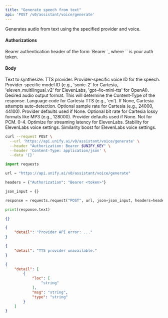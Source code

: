 ```yaml
---
title: "Generate speech from text"
api: 'POST /v0/assistant/voice/generate'
---
```

Generates audio from text using the specified provider and voice.

#### Authorizations

<ParamField header="Authorization" type="string" required="true">
  Bearer authentication header of the form `Bearer <token>`, where `<token>` is your auth token.
</ParamField>

#### Body

<ParamField body="text" type="string" required="true">
Text to synthesize.
</ParamField>

<ParamField body="provider" type="string" required="true">
TTS provider.
</ParamField>

<ParamField body="voice_id" type="string" required="true">
Provider-specific voice ID for the speech.
</ParamField>

<ParamField body="model_id" type="string | null" >
Provider-specific model ID (e.g., 'sonic-2' for Cartesia, 'eleven_multilingual_v2' for ElevenLabs, 'gpt-4o-mini-tts' for OpenAI).
</ParamField>

<ParamField body="output_format" type="string"  default="mp3">
Desired audio output format. This will determine the Content-Type of the response.
</ParamField>

<ParamField body="cartesia_language" type="string | null"  default="en">
Language code for Cartesia TTS (e.g., 'en'). If None, Cartesia attempts auto-detection.
</ParamField>

<ParamField body="cartesia_sample_rate" type="integer | null" >
Optional sample rate for Cartesia (e.g., 24000, 44100). Provider defaults used if None.
</ParamField>

<ParamField body="cartesia_bit_rate" type="integer | null" >
Optional bit rate for Cartesia lossy formats like MP3 (e.g., 128000). Provider defaults used if None. Not for PCM.
</ParamField>

<ParamField body="elevenlabs_optimize_streaming_latency" type="integer | null" >
0-4. Optimize for streaming latency for ElevenLabs.
</ParamField>

<ParamField body="elevenlabs_voice_settings_stability" type="number | null" >
Stability for ElevenLabs voice settings.
</ParamField>

<ParamField body="elevenlabs_voice_settings_similarity_boost" type="number | null" >
Similarity boost for ElevenLabs voice settings.
</ParamField>

<RequestExample>

```bash cURL
curl --request POST \
  --url 'https://api.unify.ai/v0/assistant/voice/generate' \
  --header "Authorization: Bearer $UNIFY_KEY" \
  --header 'Content-Type: application/json' \
  --data '{}'
```

```python Python
import requests

url = "https://api.unify.ai/v0/assistant/voice/generate"

headers = {"Authorization": "Bearer <token>"}

json_input = {}

response = requests.request("POST", url, json=json_input, headers=headers)

print(response.text)
```

</RequestExample>
<ResponseExample>

```json 200
{}
```

```json 400
{
    "detail": "Provider API error: ..."
}
```

```json 503
{
    "detail": "TTS provider unavailable."
}
```

```json 422
{
    "detail": [
        {
            "loc": [
                "string"
            ],
            "msg": "string",
            "type": "string"
        }
    ]
}
```

</ResponseExample>
